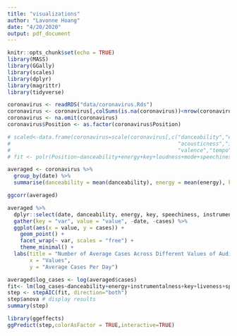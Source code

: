 ```yaml
---
title: "visualizations"
author: "Lavonne Hoang"
date: "4/20/2020"
output: pdf_document
---
```


```r
knitr::opts_chunk$set(echo = TRUE)
library(MASS)
library(GGally)
library(scales)
library(dplyr)
library(magrittr)
library(tidyverse)
```

```r
coronavirus <- readRDS("data/coronavirus.Rds")
coronavirus <- coronavirus[,colSums(is.na(coronavirus))<nrow(coronavirus)]
coronavirus <- na.omit(coronavirus)
coronavirus$Position <- as.factor(coronavirus$Position)
```

```r
# scaled<-data.frame(coronavirus=scale(coronavirus[,c("danceability","energy","key","loudness","mode","speechiness",
#                                                     "acousticness","instrumentalness","liveness",
#                                                     "valence","tempo","cases","deaths")]))
# fit <- polr(Position~danceability+energy+key+loudness+mode+speechiness+acousticness+instrumentalness+liveness+valence+tempo+cases+deaths, data=coronavirus,Hess = TRUE)

```



```r
averaged <- coronavirus %>%
  group_by(date) %>%
  summarise(danceability = mean(danceability), energy = mean(energy), key = mean(key), loudness = mean(loudness), mode = mean(mode), speechiness = mean(speechiness), acousticness = mean(acousticness), instrumentalness = mean(instrumentalness), liveness = mean(instrumentalness), valence = mean(valence), tempo = mean(tempo), cases = mean(cases), deaths = mean(deaths))
```

```r
ggcorr(averaged)
```

```r
averaged %>%
  dplyr::select(date, danceability, energy, key, speechiness, instrumentalness, liveness, valence, tempo, cases) %>%
  gather(key = "var", value = "value", -date, -cases) %>%
  ggplot(aes(x = value, y = cases)) +
    geom_point() +
    facet_wrap(~ var, scales = "free") +
    theme_minimal() + 
  labs(title = "Number of Average Cases Across Different Values of Audio Features",
       x = "Values",
       y = "Average Cases Per Day")

```

```r
averaged$log_cases <- log(averaged$cases)
fit<- lm(log_cases~danceability+energy+instrumentalness+key+liveness+speechiness+tempo+valence, data=averaged)
step <- stepAIC(fit, direction="both")
step$anova # display results
summary(step)
```

```r
library(ggeffects)
ggPredict(step,colorAsFactor = TRUE,interactive=TRUE)
```
